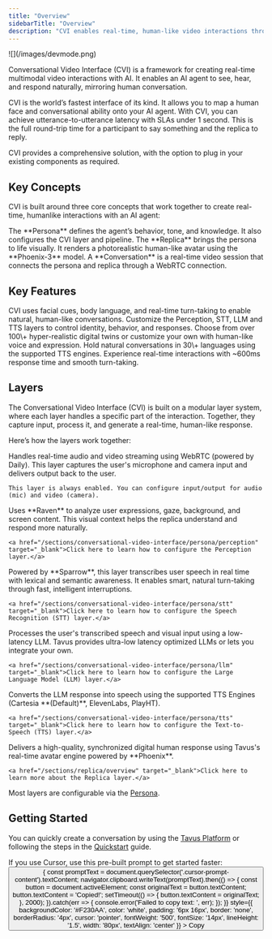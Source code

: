 ```yaml
---
title: "Overview"
sidebarTitle: "Overview"
description: "CVI enables real-time, human-like video interactions through configurable lifelike replicas."
---
```



<Frame>
  ![](/images/devmode.png)
</Frame>

Conversational Video Interface (CVI) is a framework for creating real-time multimodal video interactions with AI. It enables an AI agent to see, hear, and respond naturally, mirroring human conversation.

CVI is the world’s fastest interface of its kind. It allows you to map a human face and conversational ability onto your AI agent. With CVI, you can achieve utterance-to-utterance latency with SLAs under 1 second. This is the full round-trip time for a participant to say something and the replica to reply.

CVI provides a comprehensive solution, with the option to plug in your existing components as required.

## Key Concepts

CVI is built around three core concepts that work together to create real-time, humanlike interactions with an AI agent:

<CardGroup cols={3}>
  <Card title="Persona" icon="heart-pulse" href="/sections/conversational-video-interface/persona/overview">
    The **Persona** defines the agent’s behavior, tone, and knowledge. It also configures the CVI layer and pipeline.
  </Card>
  <Card title="Replica" icon="user-group" href="/sections/replica/overview">
    The **Replica** brings the persona to life visually. It renders a photorealistic human-like avatar using the **Phoenix-3** model.
  </Card>
  <Card title="Conversation" icon="video" href="/sections/conversational-video-interface/conversation/overview">
    A **Conversation** is a real-time video session that connects the persona and replica through a WebRTC connection.
  </Card>
</CardGroup>

## Key Features

<CardGroup cols={2}>
  <Card title="Natural Interaction" icon="face-smile-beam">
    CVI uses facial cues, body language, and real-time turn-taking to enable natural, human-like conversations.
  </Card>
  <Card title="Modular pipeline" icon="layer-group">
    Customize the Perception, STT, LLM and TTS layers to control identity, behavior, and responses.
  </Card>
  <Card title="Lifelike AI replicas" icon="user-robot">
    Choose from over 100\+ hyper-realistic digital twins or customize your own with human-like voice and expression.
  </Card>
  <Card title="Multilingual support" icon="globe">
    Hold natural conversations in 30\+ languages using the supported TTS engines.
  </Card>
  <Card title="World's lowest latency" icon="bolt">
    Experience real-time interactions with ~600ms response time and smooth turn-taking.
  </Card>
</CardGroup>

## Layers

The Conversational Video Interface (CVI) is built on a modular layer system, where each layer handles a specific part of the interaction. Together, they capture input, process it, and generate a real-time, human-like response.

Here’s how the layers work together:
<AccordionGroup>

  <Accordion title="1. Transport" icon="right-left">
    Handles real-time audio and video streaming using WebRTC (powered by Daily). This layer captures the user's microphone and camera input and delivers output back to the user.  

    This layer is always enabled. You can configure input/output for audio (mic) and video (camera).
  </Accordion>

  <Accordion title="2. Perception" icon="eye">
    Uses **Raven** to analyze user expressions, gaze, background, and screen content. This visual context helps the replica understand and respond more naturally.

    <a href="/sections/conversational-video-interface/persona/perception" target="_blank">Click here to learn how to configure the Perception layer.</a>
  </Accordion>

  <Accordion title="3. Speech Recognition (STT)" icon="ear-listen">
    Powered by **Sparrow**, this layer transcribes user speech in real time with lexical and semantic awareness. It enables smart, natural turn-taking through fast, intelligent interruptions.
    
    <a href="/sections/conversational-video-interface/persona/stt" target="_blank">Click here to learn how to configure the Speech Recognition (STT) layer.</a>
  </Accordion>

  <Accordion title="4. Large Language Model (LLM)" icon="brain">
    Processes the user's transcribed speech and visual input using a low-latency LLM. Tavus provides ultra-low latency optimized LLMs or lets you integrate your own.
    
    <a href="/sections/conversational-video-interface/persona/llm" target="_blank">Click here to learn how to configure the Large Language Model (LLM) layer.</a>
  </Accordion>

  <Accordion title="5. Text-to-Speech (TTS)" icon="volume-high">
    Converts the LLM response into speech using the supported TTS Engines (Cartesia **(Default)**, ElevenLabs, PlayHT).
    
    <a href="/sections/conversational-video-interface/persona/tts" target="_blank">Click here to learn how to configure the Text-to-Speech (TTS) layer.</a>
  </Accordion>

  <Accordion title="6. Realtime Replica" icon="face-smile">
    Delivers a high-quality, synchronized digital human response using Tavus's real-time avatar engine powered by **Phoenix**.

    <a href="/sections/replica/overview" target="_blank">Click here to learn more about the Replica layer.</a>
  </Accordion>

</AccordionGroup>
<Note>
Most layers are configurable via the <a href="/sections/conversational-video-interface/persona/overview" target="_blank">Persona</a>.
</Note>

## Getting Started

You can quickly create a conversation by using the <a href="https://platform.tavus.io/" target="_blank">Tavus Platform</a> or following the steps in the <a href="/sections/conversational-video-interface/quickstart/use-the-full-pipeline" target="_blank">Quickstart</a> guide.

<div style={{display: 'flex', alignItems: 'center', gap: '8px', marginTop: '4px'}}>
  <span>If you use Cursor, use this pre-built prompt to get started faster:</span>
  <button 
    onClick={() => {
      const promptText = document.querySelector('.cursor-prompt-content').textContent;
      navigator.clipboard.writeText(promptText).then(() => {
        const button = document.activeElement;
        const originalText = button.textContent;
        button.textContent = 'Copied!';
        setTimeout(() => {
          button.textContent = originalText;
        }, 2000);
      }).catch(err => {
        console.error('Failed to copy text: ', err);
      });
    }}
    style={{
      backgroundColor: '#F230AA',
      color: 'white',
      padding: '6px 16px',
      border: 'none',
      borderRadius: '4px',
      cursor: 'pointer',
      fontWeight: '500',
      fontSize: '14px',
      lineHeight: '1.5',
      width: '80px',
      textAlign: 'center'
    }}
  >
    <span>Copy</span>
  </button>
</div>

<div style={{display: 'none'}} className="cursor-prompt-content">
  <CursorPrompt />
</div>